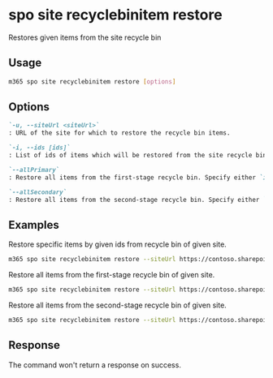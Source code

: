 
# spo site recyclebinitem restore

Restores given items from the site recycle bin

## Usage

```sh
m365 spo site recyclebinitem restore [options]
```

## Options

```md definition-list
`-u, --siteUrl <siteUrl>`
: URL of the site for which to restore the recycle bin items.

`-i, --ids [ids]`
: List of ids of items which will be restored from the site recycle bin. Specify either `ids`, `allPrimary` or `allSecondary`.

`--allPrimary`
: Restore all items from the first-stage recycle bin. Specify either `ids`, `allPrimary` or `allSecondary`.

`--allSecondary`
: Restore all items from the second-stage recycle bin. Specify either `ids`, `allPrimary` or `allSecondary`.
```

<Global />

## Examples

Restore specific items by given ids from recycle bin of given site.

```sh
m365 spo site recyclebinitem restore --siteUrl https://contoso.sharepoint.com/site --ids "ae6f97a7-280e-48d6-b481-0ea986c323da,aadbf916-1f71-42ee-abf2-8ee4802ae291"
```

Restore all items from the first-stage recycle bin of given site.

```sh
m365 spo site recyclebinitem restore --siteUrl https://contoso.sharepoint.com/site --allPrimary
```

Restore all items from the second-stage recycle bin of given site.

```sh
m365 spo site recyclebinitem restore --siteUrl https://contoso.sharepoint.com --allSecondary
```

## Response

The command won't return a response on success.
